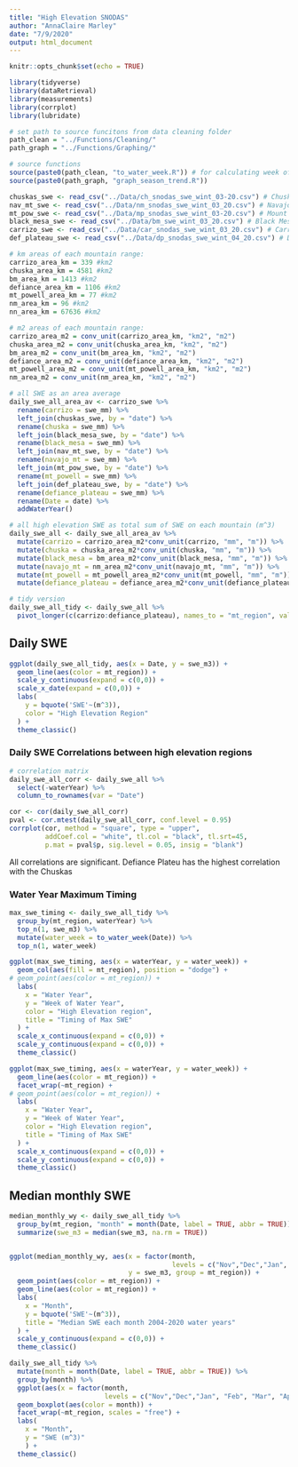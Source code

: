 ```yaml
---
title: "High Elevation SNODAS"
author: "AnnaClaire Marley"
date: "7/9/2020"
output: html_document
---
```


```r
knitr::opts_chunk$set(echo = TRUE)
```


```r
library(tidyverse)
library(dataRetrieval)
library(measurements)
library(corrplot)
library(lubridate)
```

```r
# set path to source funcitons from data cleaning folder
path_clean = "../Functions/Cleaning/"
path_graph = "../Functions/Graphing/"
```

```r
# source functions
source(paste0(path_clean, "to_water_week.R")) # for calculating week of water year
source(paste0(path_graph, "graph_season_trend.R"))
```

```r
chuskas_swe <- read_csv("../Data/ch_snodas_swe_wint_03-20.csv") # Chuska mountains
nav_mt_swe <- read_csv("../Data/nm_snodas_swe_wint_03_20.csv") # Navajo Mountain
mt_pow_swe <- read_csv("../Data/mp_snodas_swe_wint_03-20.csv") # Mount Powell
black_mesa_swe <- read_csv("../Data/bm_swe_wint_03_20.csv") # Black Mesa
carrizo_swe <- read_csv("../Data/car_snodas_swe_wint_03_20.csv") # Carrizo
def_plateau_swe <- read_csv("../Data/dp_snodas_swe_wint_04_20.csv") # Defiance Plateau
```

```r
# km areas of each mountain range:
carrizo_area_km = 339 #km2
chuska_area_km = 4581 #km2
bm_area_km = 1413 #km2
defiance_area_km = 1106 #km2
mt_powell_area_km = 77 #km2
nm_area_km = 96 #km2
nn_area_km = 67636 #km2

# m2 areas of each mountain range:
carrizo_area_m2 = conv_unit(carrizo_area_km, "km2", "m2")  
chuska_area_m2 = conv_unit(chuska_area_km, "km2", "m2") 
bm_area_m2 = conv_unit(bm_area_km, "km2", "m2") 
defiance_area_m2 = conv_unit(defiance_area_km, "km2", "m2") 
mt_powell_area_m2 = conv_unit(mt_powell_area_km, "km2", "m2") 
nm_area_m2 = conv_unit(nm_area_km, "km2", "m2") 
```

```r
# all SWE as an area average
daily_swe_all_area_av <- carrizo_swe %>% 
  rename(carrizo = swe_mm) %>% 
  left_join(chuskas_swe, by = "date") %>% 
  rename(chuska = swe_mm) %>% 
  left_join(black_mesa_swe, by = "date") %>% 
  rename(black_mesa = swe_mm) %>% 
  left_join(nav_mt_swe, by = "date") %>% 
  rename(navajo_mt = swe_mm) %>% 
  left_join(mt_pow_swe, by = "date") %>% 
  rename(mt_powell = swe_mm) %>% 
  left_join(def_plateau_swe, by = "date") %>% 
  rename(defiance_plateau = swe_mm) %>% 
  rename(Date = date) %>% 
  addWaterYear() 

# all high elevation SWE as total sum of SWE on each mountain (m^3)
daily_swe_all <- daily_swe_all_area_av %>% 
  mutate(carrizo = carrizo_area_m2*conv_unit(carrizo, "mm", "m")) %>% 
  mutate(chuska = chuska_area_m2*conv_unit(chuska, "mm", "m")) %>% 
  mutate(black_mesa = bm_area_m2*conv_unit(black_mesa, "mm", "m")) %>% 
  mutate(navajo_mt = nm_area_m2*conv_unit(navajo_mt, "mm", "m")) %>% 
  mutate(mt_powell = mt_powell_area_m2*conv_unit(mt_powell, "mm", "m")) %>% 
  mutate(defiance_plateau = defiance_area_m2*conv_unit(defiance_plateau, "mm", "m"))

# tidy version
daily_swe_all_tidy <- daily_swe_all %>% 
  pivot_longer(c(carrizo:defiance_plateau), names_to = "mt_region", values_to = "swe_m3")
```

## Daily SWE

```r

ggplot(daily_swe_all_tidy, aes(x = Date, y = swe_m3)) +
  geom_line(aes(color = mt_region)) +
  scale_y_continuous(expand = c(0,0)) +
  scale_x_date(expand = c(0,0)) +
  labs(
    y = bquote('SWE'~(m^3)),
    color = "High Elevation Region"
  ) +
  theme_classic()

```


### Daily SWE Correlations between high elevation regions

```r
# correlation matrix
daily_swe_all_corr <- daily_swe_all %>% 
  select(-waterYear) %>% 
  column_to_rownames(var = "Date")

cor <- cor(daily_swe_all_corr)
pval <- cor.mtest(daily_swe_all_corr, conf.level = 0.95)
corrplot(cor, method = "square", type = "upper", 
         addCoef.col = "white", tl.col = "black", tl.srt=45,
         p.mat = pval$p, sig.level = 0.05, insig = "blank")

```

All correlations are significant. Defiance Plateu has the highest correlation with the Chuskas

### Water Year Maximum Timing

```r

max_swe_timing <- daily_swe_all_tidy %>% 
  group_by(mt_region, waterYear) %>% 
  top_n(1, swe_m3) %>% 
  mutate(water_week = to_water_week(Date)) %>% 
  top_n(1, water_week)

ggplot(max_swe_timing, aes(x = waterYear, y = water_week)) +
  geom_col(aes(fill = mt_region), position = "dodge") +
# geom_point(aes(color = mt_region)) +
  labs(
    x = "Water Year",
    y = "Week of Water Year",
    color = "High Elevation region",
    title = "Timing of Max SWE"
  ) +
  scale_x_continuous(expand = c(0,0)) +
  scale_y_continuous(expand = c(0,0)) +
  theme_classic()

ggplot(max_swe_timing, aes(x = waterYear, y = water_week)) +
  geom_line(aes(color = mt_region)) +
  facet_wrap(~mt_region) +
# geom_point(aes(color = mt_region)) +
  labs(
    x = "Water Year",
    y = "Week of Water Year",
    color = "High Elevation region",
    title = "Timing of Max SWE"
  ) +
  scale_x_continuous(expand = c(0,0)) +
  scale_y_continuous(expand = c(0,0)) +
  theme_classic()

```

## Median monthly SWE 

```r

median_monthly_wy <- daily_swe_all_tidy %>% 
  group_by(mt_region, "month" = month(Date, label = TRUE, abbr = TRUE)) %>% 
  summarize(swe_m3 = median(swe_m3, na.rm = TRUE))


ggplot(median_monthly_wy, aes(x = factor(month, 
                                         levels = c("Nov","Dec","Jan", "Feb", "Mar", "Apr")), 
                              y = swe_m3, group = mt_region)) +
  geom_point(aes(color = mt_region)) +
  geom_line(aes(color = mt_region)) +
  labs(
    x = "Month",
    y = bquote('SWE'~(m^3)),
    title = "Median SWE each month 2004-2020 water years"
  ) +
  scale_y_continuous(expand = c(0,0)) +
  theme_classic()
```

```r

daily_swe_all_tidy %>% 
  mutate(month = month(Date, label = TRUE, abbr = TRUE)) %>% 
  group_by(month) %>% 
  ggplot(aes(x = factor(month, 
                        levels = c("Nov","Dec","Jan", "Feb", "Mar", "Apr")), y = swe_m3)) +
  geom_boxplot(aes(color = month)) +
  facet_wrap(~mt_region, scales = "free") +
  labs( 
    x = "Month",
    y = "SWE (m^3)"
    ) +
  theme_classic()

```


